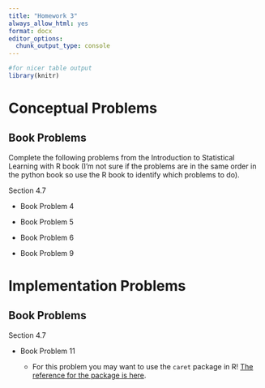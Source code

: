 ```yaml
---
title: "Homework 3"
always_allow_html: yes
format: docx
editor_options: 
  chunk_output_type: console
---
```


```r
#for nicer table output
library(knitr)
```

# Conceptual Problems

## Book Problems

Complete the following problems from the Introduction to Statistical Learning with R book (I'm not sure if the problems are in the same order in the python book so use the R book to identify which problems to do).

Section 4.7

- Book Problem 4

- Book Problem 5

- Book Problem 6

- Book Problem 9

# Implementation Problems 

## Book Problems

Section 4.7

- Book Problem 11

    + For this problem you may want to use the `caret` package in R! [The reference for the package is here](https://topepo.github.io/caret/).
